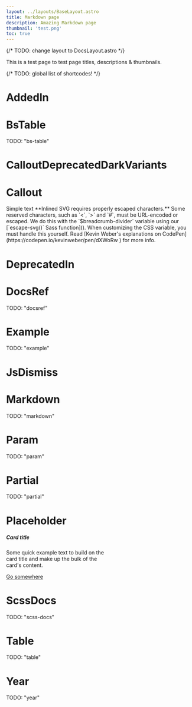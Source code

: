 ```yaml
---
layout: ../layouts/BaseLayout.astro
title: Markdown page
description: Amazing Markdown page
thumbnail: 'test.png'
toc: true
---
```



{/* TODO: change layout to DocsLayout.astro */}

This is a test page to test page titles, descriptions & thumbnails.

{/* TODO: global list of shortcodes! */}

# AddedIn

<AddedIn version="5.3" />

# BsTable

TODO: "bs-table"

# CalloutDeprecatedDarkVariants

<CalloutDeprecatedDarkVariants component="dropdown-menu" />

# Callout

<Callout cssClass="danger">
  Simple text
</Callout>
<Callout cssClass="warning">
  **Inlined SVG requires properly escaped characters.** Some reserved characters, such as `<`, `>` and `#`, must be URL-encoded or escaped. We do this with the `$breadcrumb-divider` variable using our [`escape-svg()` Sass function](). <AddedIn version="truc" /> When customizing the CSS variable, you must handle this yourself. Read [Kevin Weber's explanations on CodePen](https://codepen.io/kevinweber/pen/dXWoRw ) for more info.
</Callout>
<Callout>
  <AddedIn version="4.6" />
</Callout>

# DeprecatedIn

<DeprecatedIn version="5.3.0" />

# DocsRef

TODO: "docsref"

# Example

TODO: "example"

# JsDismiss

<JsDismiss name="alert" />

# Markdown

TODO: "markdown"

# Param

TODO: "param"

# Partial

TODO: "partial"

# Placeholder

<div class="card" style="width: 18rem;">
  <Placeholder width="100%" height="180" class="card-img-top test" text="Image cap" />
  <div class="card-body">
    <h5 class="card-title">Card title</h5>
    <p class="card-text">
      Some quick example text to build on the card title and make up the bulk of the card's content.
    </p>
    <a href="#" class="btn btn-primary">
      Go somewhere
    </a>
  </div>
</div>

# ScssDocs

TODO: "scss-docs"

# Table

TODO: "table"

# Year

TODO: "year"
